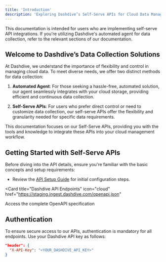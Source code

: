 ```yaml
---
title: 'Introduction'
description: 'Exploring Dashdive’s Self-Serve APIs for Cloud Data Management'
---
```


<Note>
  This documentation is intended for users who are implementing self-serve API integrations. If you're utilizing Dashdive's automated agent for data collection, refer to the relevant sections of our documentation.
</Note>

## Welcome to Dashdive’s Data Collection Solutions

At Dashdive, we understand the importance of flexibility and control in managing cloud data. To meet diverse needs, we offer two distinct methods for data collection:

1. **Automated Agent**: For those seeking a hassle-free, automated solution, our agent seamlessly integrates with your cloud storage, providing efficient and continuous data collection.
   
2. **Self-Serve APIs**: For users who prefer direct control or need to customize data collection, our self-serve APIs offer the flexibility and granularity needed for specific data requirements.

This documentation focuses on our Self-Serve APIs, providing you with the tools and knowledge to integrate these APIs into your cloud management workflow.

## Getting Started with Self-Serve APIs

Before diving into the API details, ensure you're familiar with the basic concepts and setup requirements:

- Review the [API Setup Guide](/s3/introduction) for initial configuration steps.

<Card
  title="Dashdive API Endpoints"
  icon="cloud"
  href="https://staging.ingest.dashdive.com/openapi.json"
>
  Access the complete OpenAPI specification
</Card>

## Authentication

To ensure secure access to our APIs, authentication is mandatory for all endpoints. Use your Dashdive API key as follows:

```json
"header": {
  "X-API-Key": "<YOUR_DASHDIVE_API_KEY>"
}
```